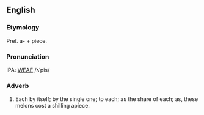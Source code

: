 ==English==
===Etymology===
Pref. a- + piece.

===Pronunciation===
IPA: [[WEAE]] /ʌˈpis/

===Adverb===
# Each by itself; by the single one; to each; as the share of each; as, these melons cost a shilling apiece.
<!-- material copied from Webster's Revised Unabridged Dictionary (1913) -->